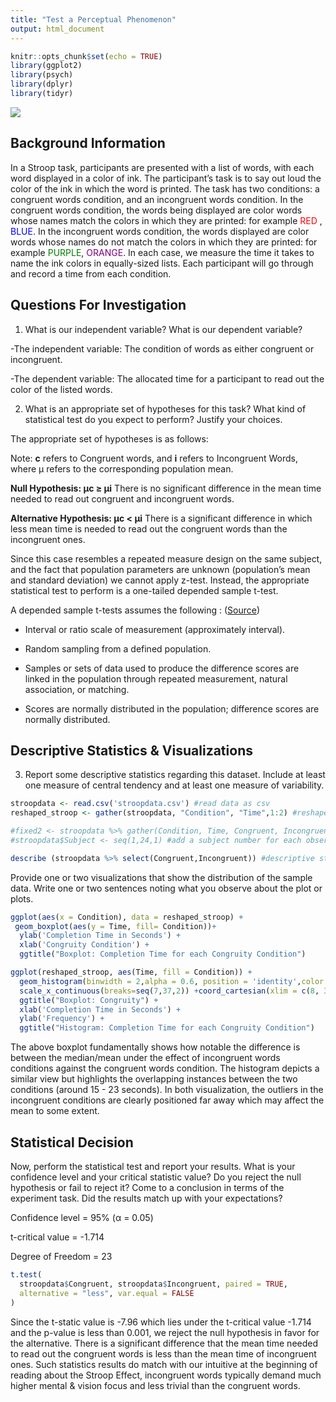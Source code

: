 ```yaml
---
title: "Test a Perceptual Phenomenon"
output: html_document
---
```


```r
knitr::opts_chunk$set(echo = TRUE)
library(ggplot2)
library(psych)
library(dplyr)
library(tidyr)
```
<img src="colors.jpg">

## Background Information

In a Stroop task, participants are presented with a list of words, with each word displayed in a color of ink. The participant’s task is to say out loud the color of the ink in which the word is printed. The task has two conditions: a congruent words condition, and an incongruent words condition. In the congruent words condition, the words being displayed are color words whose names match the colors in which they are printed: for example <span style="color:red">RED</span> , <span style="color:blue">BLUE</span>. In the incongruent words condition, the words displayed are color words whose names do not match the colors in which they are printed: for example <span style="color:green">PURPLE</span>, <span style="color:purple">ORANGE</span>. In each case, we measure the time it takes to name the ink colors in equally-sized lists. Each participant will go through and record a time from each condition. 

## Questions For Investigation

1. What is our independent variable? What is our dependent variable?

-The independent variable: The condition of words as either congruent or incongruent.

-The dependent variable: The allocated time for a participant to read out the color of the listed words.

2. What is an appropriate set of hypotheses for this task? What kind of statistical test do you expect to perform? Justify your choices.

The appropriate set of hypotheses is as follows: 

Note: **c** refers to Congruent words, and **i** refers to Incongruent Words, where μ refers to the corresponding population mean.

**Null Hypothesis: μc ≥ μi**  There is no significant difference in the mean time needed to read out congruent and incongruent words.

**Alternative Hypothesis: μc < μi**  There is a significant  difference in which less mean time is needed to read out the congruent words than the incongruent ones.

Since this case resembles a repeated measure design on the same subject, and the fact that population parameters are unknown (population's mean and standard deviation) we cannot apply z-test. Instead, the appropriate statistical test to perform is a one-tailed depended sample t-test. 

A depended sample t-tests assumes the following : (<a href="http://www.psychology.emory.edu/clinical/bliwise/Tutorials/TOM/meanstests/assump.htm">Source</a>)

  - Interval or ratio scale of measurement (approximately interval).

  - Random sampling from a defined population.

  - Samples or sets of data used to produce the difference scores are linked in the population through repeated measurement, natural association, or matching.

  - Scores are normally distributed in the population; difference scores are normally distributed.

## Descriptive Statistics & Visualizations
  
3. Report some descriptive statistics regarding this dataset. Include at least one measure of central tendency and at least one measure of variability.

```r
stroopdata <- read.csv('stroopdata.csv') #read data as csv
reshaped_stroop <- gather(stroopdata, "Condition", "Time",1:2) #reshape the dataset

#fixed2 <- stroopdata %>% gather(Condition, Time, Congruent, Incongruent)
#stroopdata$Subject <- seq(1,24,1) #add a subject number for each observation

describe (stroopdata %>% select(Congruent,Incongruent)) #descriptive statistics for Congruent,Incongruent variables.
```

Provide one or two visualizations that show the distribution of the sample data. Write one or two sentences noting what you observe about the plot or plots.

```r
ggplot(aes(x = Condition), data = reshaped_stroop) +
 geom_boxplot(aes(y = Time, fill= Condition))+
  ylab('Completion Time in Seconds') +
  xlab('Congruity Condition') +
  ggtitle("Boxplot: Completion Time for each Congruity Condition")   

ggplot(reshaped_stroop, aes(Time, fill = Condition)) + 
  geom_histogram(binwidth = 2,alpha = 0.6, position = 'identity',color = 'red')+
  scale_x_continuous(breaks=seq(7,37,2)) +coord_cartesian(xlim = c(8, 37)) +
  ggtitle("Boxplot: Congruity") +
  xlab('Completion Time in Seconds') +
  ylab('Frequency') +
  ggtitle("Histogram: Completion Time for each Congruity Condition")

```

The above boxplot fundamentally shows how notable the difference is between the median/mean under the effect of incongruent words conditions against the congruent words condition. The histogram depicts a similar view but highlights the overlapping instances between the two conditions (around 15 - 23 seconds). In both visualization, the outliers in the incongruent conditions are clearly positioned far away which may affect the mean to some extent.

## Statistical Decision

Now, perform the statistical test and report your results. What is your confidence level and your critical statistic value? Do you reject the null hypothesis or fail to reject it? Come to a conclusion in terms of the experiment task. Did the results match up with your expectations?

Confidence level = 95% (α = 0.05)

t-critical value  = -1.714

Degree of Freedom = 23

```r
t.test(
  stroopdata$Congruent, stroopdata$Incongruent, paired = TRUE,
  alternative = "less", var.equal = FALSE
)
```

Since the t-static value is -7.96 which lies under the t-critical value -1.714 and the p-value is less than 0.001, we reject the null hypothesis in favor for the alternative. There is a significant difference that the mean time needed to read out the congruent words is less than the mean time of incongruent ones. Such statistics results do match with our intuitive at the beginning of reading about the Stroop Effect, incongruent words typically demand much higher mental & vision focus and less trivial than the congruent words. 

